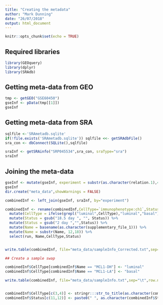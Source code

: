 ```yaml
---
title: "Creating the metadata"
author: "Mark Dunning"
date: "26/07/2018"
output: html_document
---
```


```r
knitr::opts_chunk$set(echo = TRUE)
```

## Required libraries

```r
library(GEOquery)
library(dplyr)
library(SRAdb)
```

## Getting meta-data from GEO

```r
tmp <- getGEO("GSE60450")
gseInf <- pData(tmp[[1]])
gseInf
```

## Getting meta-data from SRA

```r
sqlfile <-'SRAmetadb.sqlite'
if(!file.exists('SRAmetadb.sqlite')) sqlfile <<- getSRAdbFile()
sra_con <- dbConnect(SQLite(),sqlfile)

sraInf <- getSRAinfo("SRP045534",sra_con, sraType="sra")
sraInf
```


## Joining the meta-data

```r
gseInf <- mutate(gseInf, experiment = substr(as.character(relation.1),44,52))
gseInf
dir.create("meta_data",showWarnings = FALSE)

combinedInf <- left_join(gseInf, sraInf, by="experiment")

combinedInf <- rename(combinedInf,CellType=`immunophenotype:ch1`,Status=`developmental stage:ch1`) %>% 
  mutate(CellType = ifelse(grepl("luminal",CellType),"luminal","basal")) %>% 
  mutate(Status = gsub("18.5 day ", "", Status)) %>% 
  mutate(Status = gsub("2 day ","",Status)) %>% 
  mutate(Name = basename(as.character(supplementary_file_1))) %>% 
  mutate(Name = substr(Name, 12,18)) %>% 
  select(run, Name,CellType,Status)


write.table(combinedInf, file="meta_data/sampleInfo_Corrected.txt",sep="\t",row.names=FALSE)

## Create a sample swap

combinedInf$CellType[combinedInf$Name == "MCL1-DH"] <- "luminal"
combinedInf$CellType[combinedInf$Name == "MCL1-LA"] <- "basal"

write.table(combinedInf, file="meta_data/sampleInfo.txt",sep="\t",row.names=FALSE)


combinedInf$CellType[c(3,4)] <- stringr:::str_to_title(as.character(combinedInf$CellType[c(3,4)]))
combinedInf$Status[c(11,12)] <- paste0(" ", as.character(combinedInf$Status[c(11,12)]))
```

